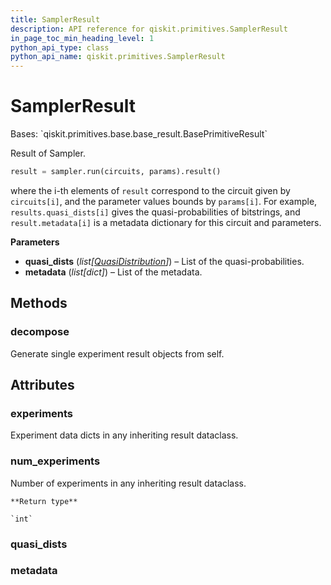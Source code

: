 ```yaml
---
title: SamplerResult
description: API reference for qiskit.primitives.SamplerResult
in_page_toc_min_heading_level: 1
python_api_type: class
python_api_name: qiskit.primitives.SamplerResult
---
```


# SamplerResult

<Class id="qiskit.primitives.SamplerResult" isDedicatedPage={true} github="https://github.com/qiskit/qiskit/tree/stable/0.23/qiskit/primitives/base/sampler_result.py" signature="SamplerResult(quasi_dists, metadata)" modifiers="class">
  Bases: `qiskit.primitives.base.base_result.BasePrimitiveResult`

  Result of Sampler.

  ```python
  result = sampler.run(circuits, params).result()
  ```

  where the i-th elements of `result` correspond to the circuit given by `circuits[i]`, and the parameter values bounds by `params[i]`. For example, `results.quasi_dists[i]` gives the quasi-probabilities of bitstrings, and `result.metadata[i]` is a metadata dictionary for this circuit and parameters.

  **Parameters**

  *   **quasi\_dists** (*list\[*[*QuasiDistribution*](qiskit.result.QuasiDistribution "qiskit.result.QuasiDistribution")*]*) – List of the quasi-probabilities.
  *   **metadata** (*list\[dict]*) – List of the metadata.

  ## Methods

  <span id="qiskit-primitives-samplerresult-decompose" />

  ### decompose

  <Function id="qiskit.primitives.SamplerResult.decompose" signature="SamplerResult.decompose()">
    Generate single experiment result objects from self.
  </Function>

  ## Attributes

  ### experiments

  <Attribute id="qiskit.primitives.SamplerResult.experiments">
    Experiment data dicts in any inheriting result dataclass.
  </Attribute>

  ### num\_experiments

  <Attribute id="qiskit.primitives.SamplerResult.num_experiments">
    Number of experiments in any inheriting result dataclass.

    **Return type**

    `int`
  </Attribute>

  ### quasi\_dists

  <Attribute id="qiskit.primitives.SamplerResult.quasi_dists" attributeTypeHint="list[QuasiDistribution]" />

  ### metadata

  <Attribute id="qiskit.primitives.SamplerResult.metadata" attributeTypeHint="list[dict[str, Any]]" />
</Class>

